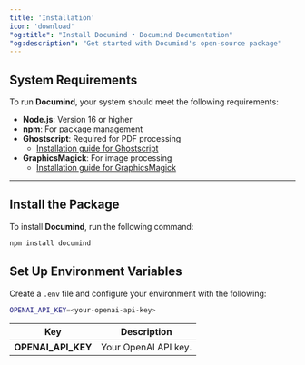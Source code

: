 ```yaml
---
title: 'Installation'
icon: 'download'
"og:title": "Install Documind • Documind Documentation" 
"og:description": "Get started with Documind's open-source package"
---
```


## System Requirements

To run **Documind**, your system should meet the following requirements:

- **Node.js**: Version 16 or higher  
- **npm**: For package management  
- **Ghostscript**: Required for PDF processing  
  - [Installation guide for Ghostscript](https://ghostscript.com/releases/index.html)  
- **GraphicsMagick**: For image processing  
  - [Installation guide for GraphicsMagick](http://www.graphicsmagick.org/download.html)  

---

## Install the Package

To install **Documind**, run the following command:

```bash
npm install documind
```

## Set Up Environment Variables

Create a `.env` file and configure your environment with the following:

```bash .env.example
OPENAI_API_KEY=<your-openai-api-key>
```

| Key                  | Description                                    |
|----------------------|------------------------------------------------|
| **OPENAI_API_KEY**    | Your OpenAI API key.                           |
